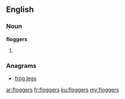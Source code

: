 ==English==

===Noun===
'''floggers'''

# {{plural of|[[flogger]]}}

===Anagrams===
* [[frog legs#English|frog legs]]

[[ar:floggers]]
[[fr:floggers]]
[[ku:floggers]]
[[my:floggers]]